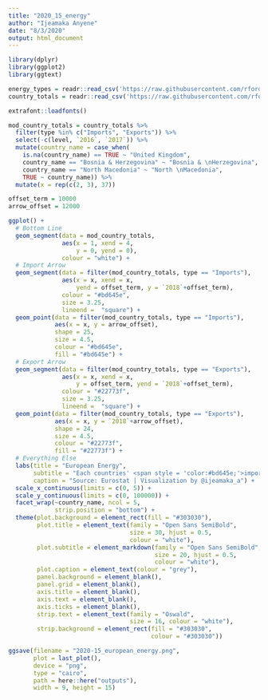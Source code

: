 ```yaml
---
title: "2020_15_energy"
author: "Ijeamaka Anyene"
date: "8/3/2020"
output: html_document
---
```


```r
library(dplyr)
library(ggplot2)
library(ggtext)
```

```r
energy_types = readr::read_csv('https://raw.githubusercontent.com/rfordatascience/tidytuesday/master/data/2020/2020-08-04/energy_types.csv')
country_totals = readr::read_csv('https://raw.githubusercontent.com/rfordatascience/tidytuesday/master/data/2020/2020-08-04/country_totals.csv')

```
```r
extrafont::loadfonts()
```

```r
mod_country_totals = country_totals %>%
  filter(type %in% c("Imports", "Exports")) %>%
  select(-c(level, `2016`, `2017`)) %>%
  mutate(country_name = case_when(
    is.na(country_name) == TRUE ~ "United Kingdom",
    country_name == "Bosnia & Herzegovina" ~ "Bosnia & \nHerzegovina",
    country_name == "North Macedonia" ~ "North \nMacedonia",
    TRUE ~ country_name)) %>%
  mutate(x = rep(c(2, 3), 37))

```

```r
offset_term = 10000
arrow_offset = 12000

ggplot() +
  # Bottom Line
  geom_segment(data = mod_country_totals,
               aes(x = 1, xend = 4,
                   y = 0, yend = 0),
               colour = "white") +
  # Import Arrow
  geom_segment(data = filter(mod_country_totals, type == "Imports"),
               aes(x = x, xend = x,
                   yend = offset_term, y = `2018`+offset_term), 
               colour = "#bd645e",
               size = 3.25,
               lineend =  "square") +
  geom_point(data = filter(mod_country_totals, type == "Imports"),
             aes(x = x, y = arrow_offset), 
             shape = 25,
             size = 4.5,
             colour = "#bd645e",
             fill = "#bd645e") +
  # Export Arrow
  geom_segment(data = filter(mod_country_totals, type == "Exports"),
               aes(x = x, xend = x,
                   y = offset_term, yend = `2018`+offset_term), 
               colour = "#22773f",
               size = 3.25,
               lineend =  "square") +
  geom_point(data = filter(mod_country_totals, type == "Exports"),
             aes(x = x, y = `2018`+arrow_offset), 
             shape = 24,
             size = 4.5,
             colour = "#22773f",
             fill = "#22773f") +
  # Everything Else
  labs(title = "European Energy", 
       subtitle = "Each countries' <span style = 'color:#bd645e;'>imports</span> and <span style = 'color:#22773f;'>exports</span> <br>of energy (GWh) in 2018",
       caption = "Source: Eurostat | Visualization by @ijeamaka_a") +
  scale_x_continuous(limits = c(0, 5)) +
  scale_y_continuous(limits = c(0, 100000)) +
  facet_wrap(~country_name, ncol = 5,
             strip.position = "bottom") +
  theme(plot.background = element_rect(fill = "#303030"),
        plot.title = element_text(family = "Open Sans SemiBold",
                                  size = 30, hjust = 0.5,
                                  colour = "white"),
        plot.subtitle = element_markdown(family = "Open Sans SemiBold",
                                         size = 20, hjust = 0.5,
                                         colour = "white"),
        plot.caption = element_text(colour = "grey"),
        panel.background = element_blank(),
        panel.grid = element_blank(),
        axis.title = element_blank(),
        axis.text = element_blank(),
        axis.ticks = element_blank(),
        strip.text = element_text(family = "Oswald", 
                                  size = 16, colour = "white"),
        strip.background = element_rect(fill = "#303030", 
                                        colour = "#303030"))
```



```r
ggsave(filename = "2020-15_european_energy.png", 
       plot = last_plot(), 
       device = "png",
       type = "cairo",
       path = here::here("outputs"), 
       width = 9, height = 15)

```